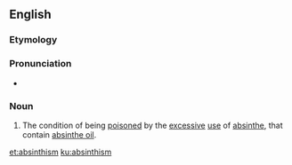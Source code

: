 ==English==

===Etymology===
{{suffix|absinthe|ism|lang=en}}

===Pronunciation===
* {{a|US}} {{IPA|/ˈæb.sənˌθɪz.m̩/|lang=en}}

===Noun===
{{en-noun|-}}

# The condition of being [[poison]]ed by the [[excessive]] [[use]] of [[absinthe]], that contain [[absinthe oil]].

[[et:absinthism]]
[[ku:absinthism]]